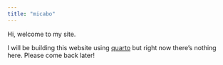 ```yaml
---
title: "micabo"
---
```


Hi, welcome to my site.

I will be building this website using [quarto](https://quarto.org/docs/websites) but right now there's nothing here. Please come back later!
